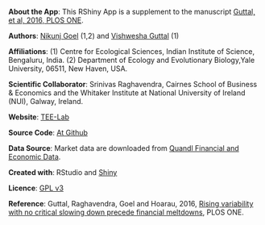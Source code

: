 **About the App**: This RShiny App is a supplement to the manuscript [Guttal, et al, 2016, PLOS ONE](http://dx.plos.org/10.1371/journal.pone.0144198). 

**Authors**: [Nikunj Goel](http://eeb.yale.edu/people/graduate-students/nikunj-goel) (1,2) and [Vishwesha Guttal](https://twitter.com/vishuguttal) (1)

**Affiliations**: (1) Centre for Ecological Sciences, Indian Institute of Science, Bengaluru, India. (2) Department of Ecology and Evolutionary Biology,Yale University, 06511, New Haven, USA. 

**Scientific Collaborator**: Srinivas Raghavendra, Cairnes School of Business & Economics and the Whitaker Institute at National University of Ireland (NUI), Galway, Ireland.

**Website**: [TEE-Lab](https://teelabiisc.wordpress.com/research/dynamics-of-financial-markets/)

**Source Code**: [At Github](https://github.com/nikunj410/ews_finance_app)

**Data Source**: Market data are downloaded from [Quandl Financial and Economic Data](https://www.quandl.com/collections/markets/global-stock-markets).

**Created with**: RStudio and [Shiny](http://shiny.rstudio.com/)

**Licence**: [GPL v3](http://www.gnu.org/copyleft/gpl.html)

**Reference**: Guttal, Raghavendra, Goel and Hoarau, 2016, [Rising variability with no critical slowing down precede financial meltdowns](http://dx.plos.org/10.1371/journal.pone.0144198), PLOS ONE.

